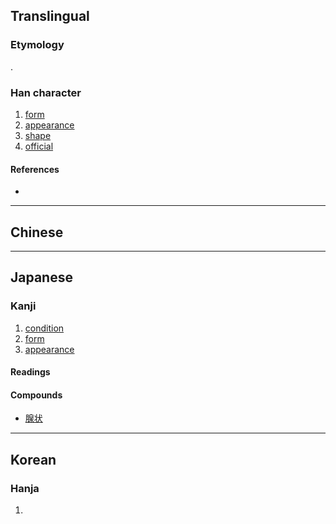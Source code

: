 {{also|狀}}
{{character info/new}}
==Translingual==

===Etymology===
{{Han simp|狀|f=爿|t=丬}}.

===Han character===
{{Han char|rn=94|rad=犬|as=03|sn=7|four=|canj=LMIK|ids=⿰丬犬}}

# [[form]]
# [[appearance]]
# [[shape]]
# [[official]]

====References====
* {{Han ref|kx=0706.171|dkj=20257|dj=1119.100|hdz=21332.030|uh=72B6|ud=29366}}

----

==Chinese==
{{zh-see|狀}}

----

==Japanese==

===Kanji===
{{ja-kanji|grade=5|rs=犬03}}

# [[condition]]
# [[form]]
# [[appearance]]

====Readings====
{{ja-readings
|goon=じょう<じやう
|kanon=そう<さう
|kun=かたち-
}}

====Compounds====
* [[腺状]]

----

==Korean==

===Hanja===
{{ko-hanja|hangeul=[[장]], [[상]]|eumhun=|rv=jang, sang|mr=chang, sang|y=cang, sang}}

# {{defn|lang=ko|sort=犬03}}